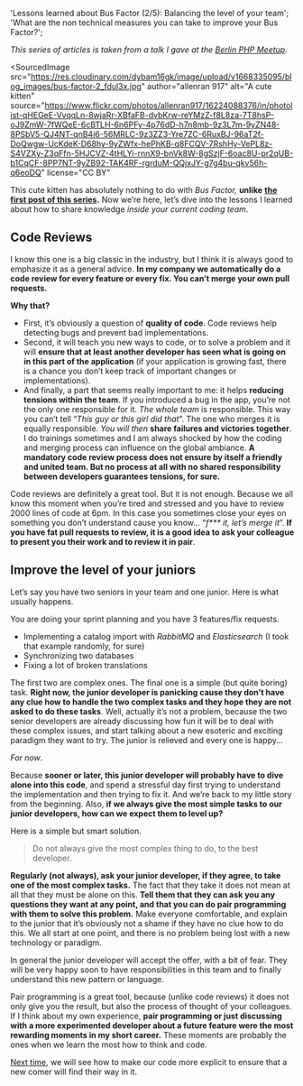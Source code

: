 
  'Lessons learned about Bus Factor (2/5): Balancing the level of your team';
  'What are the non technical measures you can take to improve your Bus Factor?';

<ArticleLayout title={title} description={description} publishedAt={publishedAt}>

_This series of articles is taken from a talk I gave at the_ [_Berlin PHP Meetup_](https://twitter.com/bephpug)_._

<SourcedImage
  src="https://res.cloudinary.com/dybam16gk/image/upload/v1668335095/blog_images/bus-factor-2_fdul3x.jpg"
  author="allenran 917"
  alt="A cute kitten"
  source="https://www.flickr.com/photos/allenran917/16224088376/in/photolist-qHEGeE-VvqqLn-8wjaRr-XBfaFB-dvbKrw-reYMzZ-f8L8za-7T8hsP-oJ9ZmW-7fWQeE-6cBTLH-6n6PFy-4p76dD-h7n8mb-9z3L7m-9yZN48-8PSbV5-QJ4NT-qnB4i6-56MRLC-9z3ZZ3-Yre7ZC-6RuxBJ-96aT2f-DoQwgw-UcKdeK-D68hy-9yZWfx-hePhKB-q8FCQV-7RshHy-VePL8z-S4VZXy-Z3qFfn-5HJCVZ-4tHLYi-rnnX9-bnVk8W-8gSzjF-6oac8U-pr2qUB-b1CqCF-8PP7NT-9yZB92-TAK4RF-rgrduM-QQjxJY-g7g4bu-qkv56h-q6eoDQ"
  license="CC BY"
></SourcedImage>

This cute kitten has absolutely nothing to do with _Bus Factor,_ **unlike** [**the first post of this series**](/articles/bus-factor-1)**.** Now we’re here, let’s dive into the lessons I learned about how to share knowledge _inside your current coding team_.

## Code Reviews

I know this one is a big classic in the industry, but I think it is always good to emphasize it as a general advice. **In my company we automatically do a code review for every feature or every fix. You can’t merge your own pull requests.**

**Why that?**

- First, it’s obviously a question of **quality of code**. Code reviews help detecting bugs and prevent bad implementations.
- Second, it will teach you new ways to code, or to solve a problem and it will **ensure that at least another developer has seen what is going on in this part of the application** (if your application is growing fast, there is a chance you don’t keep track of important changes or implementations).
- And finally, a part that seems really important to me: it helps **reducing tensions within the team**. If you introduced a bug in the app, you’re not the only one responsible for it. _The whole team_ is responsible. This way you can’t tell “_This guy or this girl did that_”. The one who merges it is equally responsible. _You will then_ **share failures and victories together**. I do trainings sometimes and I am always shocked by how the coding and merging process can influence on the global ambiance. **A mandatory code review process does not ensure by itself a friendly and united team. But no process at all with no shared responsibility between developers guarantees tensions, for sure.**

Code reviews are definitely a great tool. But it is not enough. Because we all know this moment when you’re tired and stressed and you have to review 2000 lines of code at 6pm. In this case you sometimes close your eyes on something you don’t understand cause you know… “_f\*\*\* it, let’s merge it_”. **If you have fat pull requests to review, it is a good idea to ask your colleague to present you their work and to review it in pair**.

## **Improve the level of your juniors**

Let’s say you have two seniors in your team and one junior. Here is what usually happens.

You are doing your sprint planning and you have 3 features/fix requests.

- Implementing a catalog import with _RabbitMQ_ and _Elasticsearch_ (I took that example randomly, for sure)
- Synchronizing two databases
- Fixing a lot of broken translations

The first two are complex ones. The final one is a simple (but quite boring) task. **Right now, the junior developer is panicking cause they don’t have any clue how to handle the two complex tasks and they hope they are not asked to do these tasks**. Well, actually it’s not a problem, because the two senior developers are already discussing how fun it will be to deal with these complex issues, and start talking about a new esoteric and exciting paradigm they want to try. The junior is relieved and every one is happy…

_For now_.

Because **sooner or later, this junior developer will probably have to dive alone into this code**, and spend a stressful day first trying to understand the implementation and then trying to fix it. And we’re back to my little story from the beginning. Also, **if we always give the most simple tasks to our junior developers, how can we expect them to level up?**

Here is a simple but smart solution.

> Do not always give the most complex thing to do, to the best developer.

**Regularly (not always), ask your junior developer, if they agree, to take one of the most complex tasks.** The fact that they take it does not mean at all that they must be alone on this. **Tell them that they can ask you any questions they want at any point, and that you can do pair programming with them to solve this problem.** Make everyone comfortable, and explain to the junior that it’s obviously not a shame if they have no clue how to do this. We all start at one point, and there is no problem being lost with a new technology or paradigm.

In general the junior developer will accept the offer, with a bit of fear. They will be very happy soon to have responsibilities in this team and to finally understand this new pattern or language.

Pair programming is a great tool, because (unlike code reviews) it does not only give you the result, but also the process of thought of your colleagues. If I think about my own experience, **pair programming or just discussing with a more experimented developer about a future feature were the most rewarding moments in my short career.** These moments are probably the ones when we learn the most how to think and code.

[Next time](/articles/bus-factor-3), we will see how to make our code more explicit to ensure that a new comer will find their way in it.

</ArticleLayout>
